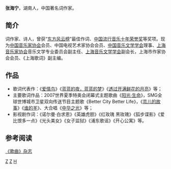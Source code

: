 '''张海宁'''{{BD|1960年|||CatIdx=Z}}，湖南人，中国著名词作家。
== 简介 ==
词作家、诗人，曾获“[[东方风云榜|东方风云榜]]”最佳作词、[[中国流行音乐十年荣誉奖|中国流行音乐十年荣誉奖]]等奖项。现为[[中国音乐家协会|中国音乐家协会]]会员、中国电视艺术家协会会员、[[中国音乐文学学会|中国音乐文学学会]]理事、[[上海音乐家协会|上海音乐家协会]]音乐文学专业委员会副主任、[[上海音乐文学学会|上海音乐文学学会]]副会长，上海市作家协会会员、《上海歌词》副主编。
== 作品 ==
*歌词代表作：《[[爱情鸟_(歌曲)|爱情鸟]]》《[[蓝蓝的夜，蓝蓝的梦|蓝蓝的夜，蓝蓝的梦]]》《[[透过开满鲜花的月亮|透过开满鲜花的月亮]]》等；
*主要歌词作品：2007世界夏季特奥会闭幕式主题歌曲《[[阳光·生命|阳光·生命]]》，SMG全球世博城市卫星双向传送节目主题歌《Better City  Better Life》，《[[芸儿的故事|芸儿的故事]]》《[[谁的羊|谁的羊]]》、大合唱《[[中华之光|中华之光]]》等；
*影视剧作词：《诺尔曼·白求恩》《英雄虎胆》《红玫瑰 黑玫瑰》《狐步谍影》《爱比恨多一点》《光头美女》《女子监狱》《浦东歌谣》《开心公寓》等。
== 参考阅读 ==
[http://www.cnki.com.cn/Article/CJFDTOTAL-GEQU201109001.htm 《歌曲》杂志] {{Wayback|url=http://www.cnki.com.cn/Article/CJFDTOTAL-GEQU201109001.htm |date=20160304100414 }}


[[分类:中国填词人|Z]]
[[分类:湖南人|Z]]
[[分类:张姓|H]]